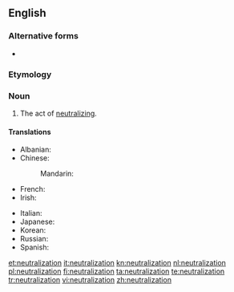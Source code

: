 ==English==
{{wikipedia}}
===Alternative forms===
* {{l|en|neutralisation}} {{qualifier|{{l|en|British}}}}

===Etymology===
{{suffix|neutral|ization}}

===Noun===
{{en-noun}}

# The act of [[neutralize|neutralizing]].

====Translations====
{{trans-top|neutralization}}
* Albanian: {{t+|sq|asnjanësim|m}}
* Chinese:
*: Mandarin: {{t|cmn|中和作用|sc=Hani}}
* French: {{t+|fr|neutralisation|f}}
* Irish: {{t-|ga|neodrú|m}}
{{trans-mid}}
* Italian: {{t-|it|neutralizzazione|f}}
* Japanese: {{t-|ja|中和|tr=chūwa|sc=Jpan}}
* Korean: {{t+|ko|중화|tr=junghwa|sc=Kore}}
* Russian: {{t+|ru|нейтрализация|f|sc=Cyrl|tr=nejtralizácija}}
* Spanish: {{t-|es|neutralización|f}}
{{trans-bottom}}

[[et:neutralization]]
[[it:neutralization]]
[[kn:neutralization]]
[[nl:neutralization]]
[[pl:neutralization]]
[[fi:neutralization]]
[[ta:neutralization]]
[[te:neutralization]]
[[tr:neutralization]]
[[vi:neutralization]]
[[zh:neutralization]]